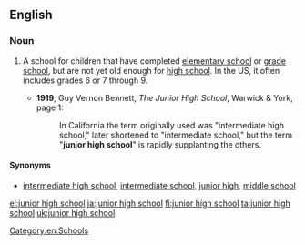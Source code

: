 ==English==
{{wikipedia}}

===Noun===
{{en-noun|sg=[[junior]] [[high]] [[school]]}}

# {{education}} A school for children that have completed [[elementary school]] or [[grade school]], but are not yet old enough for [[high school]]. In the US, it often includes grades 6 or 7 through 9.
#* '''1919''', Guy Vernon Bennett, ''The Junior High School'', Warwick & York, page 1:
#*: In California the term originally used was "intermediate high school," later shortened to "intermediate school," but the term "'''junior high school'''" is rapidly supplanting the others.

====Synonyms====
* {{sense|school between elementary and high school}} [[intermediate high school]], [[intermediate school]], [[junior high]], [[middle school]]

[[Category:en:Schools]]

[[el:junior high school]]
[[ja:junior high school]]
[[fi:junior high school]]
[[ta:junior high school]]
[[uk:junior high school]]